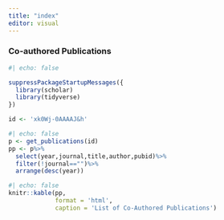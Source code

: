 ---
title: "index"
editor: visual
---

### Co-authored Publications

```{r}
#| echo: false

suppressPackageStartupMessages({
  library(scholar)
  library(tidyverse)
})

id <- 'xk0Wj-0AAAAJ&h'
```

```{r}
#| echo: false
p <- get_publications(id)
pp <- p%>%
  select(year,journal,title,author,pubid)%>%
  filter(!journal=="")%>%
  arrange(desc(year))
```

```{r}
#| echo: false
knitr::kable(pp, 
             format = 'html', 
             caption = 'List of Co-Authored Publications')
```
